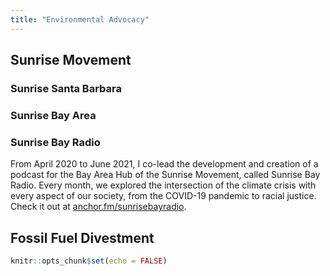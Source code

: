 ```yaml
---
title: "Environmental Advocacy"
---
```


## Sunrise Movement 

### Sunrise Santa Barbara

### Sunrise Bay Area

### Sunrise Bay Radio

From April 2020 to June 2021, I co-lead the development and creation of a podcast for the Bay Area Hub of the Sunrise Movement, called Sunrise Bay Radio. Every month, we explored the intersection of the climate crisis with every aspect of our society, from the COVID-19 pandemic to racial justice. Check it out at [anchor.fm/sunrisebayradio](https://anchor.fm/sunrisebayradio).

## Fossil Fuel Divestment



```r
knitr::opts_chunk$set(echo = FALSE)
```

